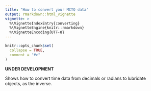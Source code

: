 ```yaml
---
title: "How to convert your MCTQ data"
output: rmarkdown::html_vignette
vignette: >
  %\VignetteIndexEntry{converting}
  %\VignetteEngine{knitr::rmarkdown}
  %\VignetteEncoding{UTF-8}
---
```


```r
knitr::opts_chunk$set(
  collapse = TRUE,
  comment = "#>"
)
```

__UNDER DEVELOPMENT__

Shows how to convert time data from decimals or radians to lubridate objects, as the inverse.
